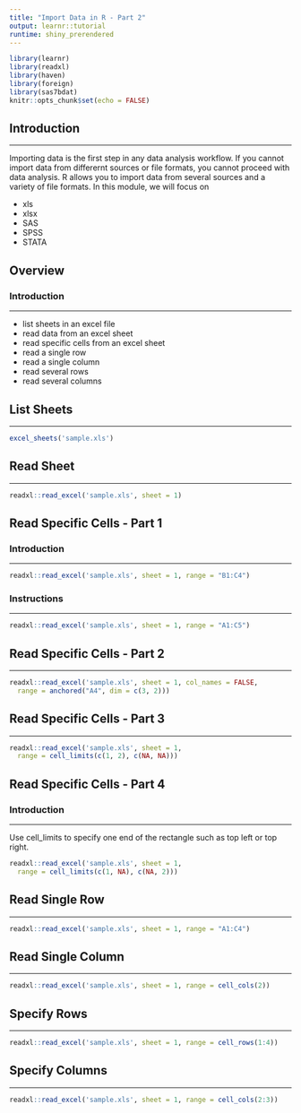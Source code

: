 ```yaml
---
title: "Import Data in R - Part 2"
output: learnr::tutorial
runtime: shiny_prerendered
---
```


```r
library(learnr)
library(readxl)
library(haven)
library(foreign)
library(sas7bdat)
knitr::opts_chunk$set(echo = FALSE)
```

## Introduction

<hr>

Importing data is the first step in any data analysis workflow. If you cannot import data from differernt sources or file formats, you cannot proceed with data analysis. R allows you to import data from several sources and a variety of file formats. In this module, we will focus on 

- xls
- xlsx
- SAS
- SPSS
- STATA

## Overview

### Introduction

<hr>

- list sheets in an excel file
- read data from an excel sheet
- read specific cells from an excel sheet
- read a single row
- read a single column
- read several rows
- read several columns

## List Sheets

<hr>

```r
excel_sheets('sample.xls')
```

## Read Sheet

<hr>

```r
readxl::read_excel('sample.xls', sheet = 1)
```

## Read Specific Cells - Part 1

### Introduction

<hr>

```r
readxl::read_excel('sample.xls', sheet = 1, range = "B1:C4")
```

### Instructions

<hr>

```r
readxl::read_excel('sample.xls', sheet = 1, range = "A1:C5")
```

## Read Specific Cells - Part 2

<hr>

```r
readxl::read_excel('sample.xls', sheet = 1, col_names = FALSE,
  range = anchored("A4", dim = c(3, 2)))
```

## Read Specific Cells - Part 3

<hr>

```r
readxl::read_excel('sample.xls', sheet = 1,
  range = cell_limits(c(1, 2), c(NA, NA)))
```

## Read Specific Cells - Part 4

### Introduction

<hr>

Use cell_limits to specify one end of the rectangle such as top left or top right.

```r
readxl::read_excel('sample.xls', sheet = 1,
  range = cell_limits(c(1, NA), c(NA, 2)))
```

## Read Single Row

<hr>

```r
readxl::read_excel('sample.xls', sheet = 1, range = "A1:C4")
```

## Read Single Column

<hr>

```r
readxl::read_excel('sample.xls', sheet = 1, range = cell_cols(2))
```


## Specify Rows

<hr>

```r
readxl::read_excel('sample.xls', sheet = 1, range = cell_rows(1:4))
```

## Specify Columns

<hr>

```r
readxl::read_excel('sample.xls', sheet = 1, range = cell_cols(2:3))
```
